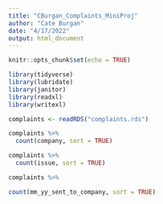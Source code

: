 ```yaml
---
title: "CBurgan_Complaints_MiniProj"
author: "Cate Burgan"
date: "4/17/2022"
output: html_document
---
```


```r
knitr::opts_chunk$set(echo = TRUE)

library(tidyverse)
library(lubridate)
library(janitor)
library(readxl)
library(writexl)

complaints <- readRDS("complaints.rds")

```





```r
complaints %>%
  count(company, sort = TRUE)
```



```r
complaints %>%
  count(issue, sort = TRUE)
```



```r
complaints %>%
```


```r
count(mm_yy_sent_to_company, sort = TRUE)
```

